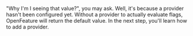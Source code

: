 "Why I'm I seeing that value?", you may ask. Well, it's because a provider hasn't been configured yet. Without a provider to actually evaluate flags, OpenFeature will return the default value. In the next step, you'll learn how to add a provider.